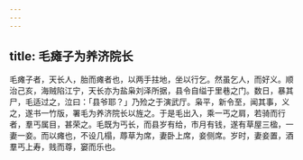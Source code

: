 ```yaml
---
---
---
```

title: 毛瘫子为养济院长
---



毛瘫子者，天长人，胎而瘫者也，以两手拄地，坐以行乞。然虽乞人，而好义。顺治己亥，海贼陷江宁，天长亦为盐枭刘泽所据，县令自缢于里巷之门。数日，暴其尸，毛适过之，泣曰：「县爷耶？」乃殓之于演武厅。枭平，新令至，闻其事，义之，遂书一竹版，署毛为养济院长以旌之。于是毛出入，乘一丐之肩，若骑而行者，羣丐属目，甚荣之。毛既为丐长，而县岁有给，市月有钱，遂有草屋三楹，一妻一妾。而以瘫也，不设几榻，蓐草为席，妻卧上席，妾侧席。岁时，妻妾置，酒羣丐上寿，贱而尊，窭而乐也。